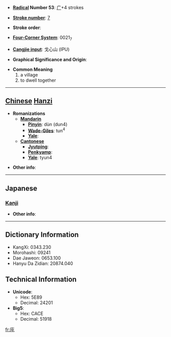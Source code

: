 * '''[[Wiktionary:Chinese radical index| Radical]] Number 53''': [[Wiktionary:Chinese radical index 广|广]]+4 strokes

* '''[[Wiktionary:Chinese total strokes index|Stroke number]]''': [[Wiktionary:Chinese total strokes index 7|7]]

* '''Stroke order''': 

* '''[[Wiktionary:Chinese four corner index|Four-Corner System]]''': 0021<sub>7</sub>

* '''[[Wiktionary:Chinese Cangjie index|Cangjie input]]''': 戈心山 (IPU)

* '''Graphical Significance and Origin''': 

* '''Common Meaning'''
*#a village
*# to dwell together


----

== [[Chinese]] [[Hanzi]] ==

* '''Romanizations'''
** '''[[Mandarin]]'''
*** '''[[Pinyin]]''': dùn (dun4)
*** '''[[Wade-Giles]]''': tun<sup>4</sup>
*** '''[[Yale]]''': 
** '''[[Cantonese]]'''
*** '''[[Jyutping]]''':
*** '''[[Penkyamp]]''': 
*** '''[[Yale]]''': tyun4

* '''Other info''': 

----

==Japanese==
===[[Kanji]]===
{{kanji|on readings=[[とん]] (ton), [[どん]] (don)
|kun readings=
}}

* '''Other info''':  

----

== Dictionary Information ==

* KangXi: 0343.230
* Morohashi: 09241
* Dae Jaweon: 0653.100
* Hanyu Da Zidian: 20874.040

== Technical Information ==

* '''Unicode''':
** Hex: 5E89
** Decimal: 24201
* '''Big5''':
** Hex: CACE
** Decimal: 51918

[[fr:庉]]